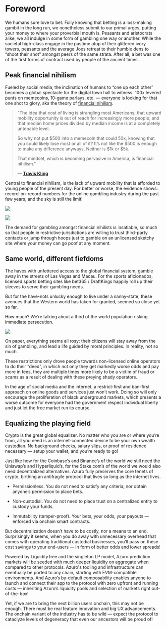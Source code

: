 
# Foreword

We humans sure love to bet. Fully knowing that betting is a loss-making gambit in the long run, we nonetheless submit to our primal urges, putting your money to where your proverbial mouth is.
Peasants and aristocrats alike, we all indulge in some form of gambling one way or another. While the societal high-class engage in the pastime atop of their glittered ivory towers, peasants and the average Joes retreat to their humble dens to “shoot their shot” amongst peers of the same strata.
After all, a bet was one of the first forms of contract used by people of the ancient times.

## Peak financial nihilism

Fueled by social media, the inclination of humans to “one up each other” becomes a global spectacle for the digital town hall to witness. 100x levered punts on memecoins, 10-game parlays, etc. — everyone is looking for that one shot to glory, aka the theory of [financial nihilism](https://www.epsilontheory.com/financial-nihilism/).

> "The idea that cost of living is strangling most Americans; that upward mobility opportunity is out of reach for increasingly more people; and that median home prices divided by median income is at a completely untenable level.
>
> So why not put \$500 into a memecoin that could 50x, knowing that you could likely lose most or all of it? It’s not like the \$500 is enough to make any difference anyways. Neither is \$1k or \$5k.
>
> That mindset, which is becoming pervasive in America, is financial nihilism."
>
> — [**Travis Kling**](https://x.com/Travis_Kling)

Central to financial nihilism, is the lack of upward mobility that is afforded to young people of the present day. For better or worse, the evidence shows: record-on-record numbers for the online gambling industry during the past few years, and the sky is still the limit!

<Image
  src="/images/concepts/real-estate.png"
  width={2000}
  height={700}
/>

<Image
  src="/images/concepts/revenue.png"
  width={2000}
  height={700}
/>

The demand for gambling amongst financial nihilists is insatiable, so much so that people in restrictive jurisdictions are willing to trust third-party contacts or jump through hoops just to gamble on an unlicensed sketchy site where your money can go poof at any moment.

## Same world, different fiefdoms

The haves with unfettered access to the global financial system, gamble away in the streets of Las Vegas and Macau. For the sports aficionados, licensed sports betting sites like bet365 / DraftKings happily roll up their sleeves to serve their gambling needs.

But for the have-nots unlucky enough to live under a nanny-state, these avenues that the Western world has taken for granted, seemed so close yet so far.

How much? We’re talking about a third of the world population risking immediate persecution.

<Image
  src="/images/concepts/legality.png"
  width={2000}
  height={700}
/>

On paper, everything seems all rosy: their citizens will stay away from the sin of gambling, and lead a life guided by moral principles. In reality, not so much.

These restrictions only drove people towards non-licensed online operators to do their “deed”, in which not only they get markedly worse odds and pay more in fees, they are multiple times more likely to be a victim of fraud or scams as a result of dealing with these preying shady operators.

In the age of social media and the internet, a restrict-first and ban-first approach on online goods and services just won’t work. Doing so will only encourage the proliferation of black underground markets, which presents a worse outcome for everyone had the government respect individual liberty and just let the free market run its course.

## Equalizing the playing field

Crypto is the great global equalizer. No matter who you are or where you’re from, all you need is an internet-connected device to be your own wealth custodian. No background checks, salary slips, or proof of residence necessary — setup your wallet, and you’re ready to go!

Just like how for the Coinbase’s and Binance’s of the world we still need the Uniswap’s and Hyperliquid’s, for the Stake.com’s of the world we would also need decentralized alternatives. Azuro fully preserves the core tenets of crypto, birthing an antifragile protocol that lives so long as the internet lives.

- Permissionless. You do not need to satisfy any criteria, nor obtain anyone’s permission to place bets.

- Non-custodial. You do not need to place trust on a centralized entity to custody your funds.

- Immutability (tamper-proof). Your bets, your odds, your payouts — enforced via onchain smart contracts.

But decentralization doesn’t have to be costly, nor a means to an end. Surprisingly it seems, when you do away with unnecessary overhead that comes with operating traditional custodial businesses, you’ll pass on these cost savings to your end-users — in form of better odds and lower spreads!

Powered by LiquidityTree and the singleton LP model, Azuro prediction markets will be seeded with much deeper liquidity on aggregate when compared to other protocols. Azuro's tooling and infrastructure can eventually be ported to any chain, starting with EVM-compatible environments. And Azuro’s by-default composability enables anyone to launch and connect their app to the protocol with zero upfront and running costs — inheriting Azuro’s liquidity pools and selection of markets right out-of-the-box!

Yet, if we are to bring the next billion users onchain, this may not be enough. There must be real feature innovation and big UX advancements. The onchain variant of the industry has to be wild — expect the protocol to cataclyze levels of degeneracy that even our ancestors will be proud of!
